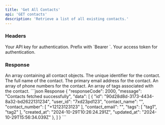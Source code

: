 ```yaml
---
title: 'Get All Contacts'
api: 'GET contacts'
description: 'Retrieve a list of all existing contacts.'
---
```


### Headers

<ParamField header="Authorization" type="string" required>
  Your API key for authentication. Prefix with `Bearer `.
</ParamField>

<ParamField header="x-access-token" type="string" required>
  Your access token for authentication.
</ParamField>

### Response

<ResponseField name="data" type="object[]">
    An array containing all contact objects.
</ResponseField>

<ResponseField name="data[].id" type="string">
    The unique identifier for the contact.
</ResponseField>

<ResponseField name="data[].contact_name" type="string">
   The full name of the contact.
</ResponseField>

<ResponseField name="data[].contact_email" type="string">
   The primary email address for the contact.
</ResponseField>

<ResponseField name="data[].contact_number" type="string[]">
   An array of phone numbers for the contact.
</ResponseField>

<ResponseField name="data[].tags" type="string[]">
   An array of tags associated with the contact.
</ResponseField>

<ResponseExample>
```json Response
{
    "responseCode": 2000,
    "message": "Contacts fetched successfully",
    "data": [
        {
            "id": "90d28d8d-3173-4434-8a32-bd2622131234",
            "user_id": "7xd23pd123",
            "contact_name": "",
            "contact_number": [
                "+12123123123"
            ],
            "contact_email": "",
            "tags": [
                "tag1",
                "tag2"
            ],
            "created_at": "2024-10-29T10:26:24.291Z",
            "updated_at": "2024-10-29T15:56:34.039Z"
        },
    ]
}
```
</ResponseExample>